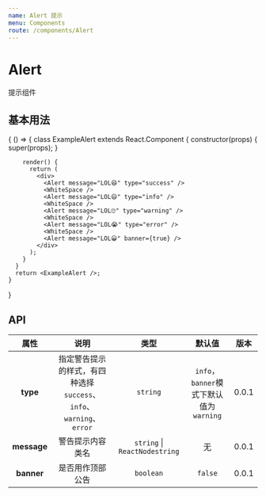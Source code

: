 ```yaml
---
name: Alert 提示
menu: Components
route: /components/Alert
---
```



# Alert

提示组件

## 基本用法

<Playground>
  {
    () => {
      class ExampleAlert extends React.Component {
        constructor(props) {
          super(props);
        }

        render() {
          return (
            <div>
              <Alert message="LOL😆" type="success" />
              <WhiteSpace />
              <Alert message="LOL😄" type="info" />
              <WhiteSpace />
              <Alert message="LOL🙄" type="warning" />
              <WhiteSpace />
              <Alert message="LOL😭" type="error" />
              <WhiteSpace />
              <Alert message="LOL😀" banner={true} />
            </div>
          );
        }
      }
      return <ExampleAlert />;
    }
  }
</Playground>

## API

|    属性     |                             说明                             |             类型             |                  默认值                  | 版本  |
| :---------: | :----------------------------------------------------------: | :--------------------------: | :--------------------------------------: | :---: |
|  **type**   | 指定警告提示的样式，有四种选择 `success`、`info`、`warning`、`error` |           `string`           | `info`，`banner`模式下默认值为 `warning` | 0.0.1 |
| **message** |                       警告提示内容类名                       | `string` \| `ReactNodestring` |                    无                    | 0.0.1 |
| **banner**  |                       是否用作顶部公告                       |          `boolean`           |                 `false`                  | 0.0.1 |

<Props of={Alert} />